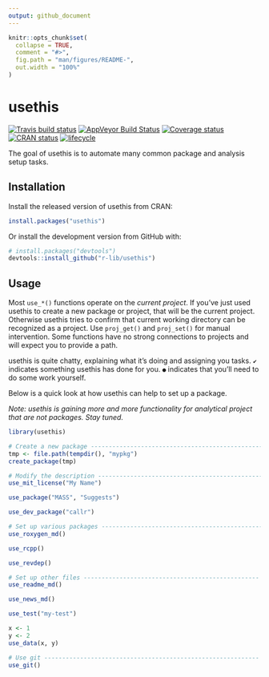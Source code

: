 ```yaml
---
output: github_document
---
```


<!-- README.md is generated from README.Rmd. Please edit that file -->

```r
knitr::opts_chunk$set(
  collapse = TRUE,
  comment = "#>",
  fig.path = "man/figures/README-",
  out.width = "100%"
)
```

# usethis

[![Travis build status](https://travis-ci.org/r-lib/usethis.svg?branch=master)](https://travis-ci.org/r-lib/usethis)
[![AppVeyor Build Status](https://ci.appveyor.com/api/projects/status/github/r-lib/usethis?branch=master&svg=true)](https://ci.appveyor.com/project/r-lib/usethis)
[![Coverage status](https://codecov.io/gh/r-lib/usethis/branch/master/graph/badge.svg)](https://codecov.io/github/r-lib/usethis?branch=master)
[![CRAN status](http://www.r-pkg.org/badges/version/usethis)](https://cran.r-project.org/package=usethis)
[![lifecycle](https://img.shields.io/badge/lifecycle-stable-brightgreen.svg)](https://www.tidyverse.org/lifecycle/#stable)

The goal of usethis is to automate many common package and analysis setup tasks.

## Installation

Install the released version of usethis from CRAN:

```r
install.packages("usethis")
```

Or install the development version from GitHub with:

```r
# install.packages("devtools")
devtools::install_github("r-lib/usethis")
```

## Usage

Most `use_*()` functions operate on the *current project*. If you've just used usethis to create a new package or project, that will be the current project. Otherwise usethis tries to confirm that current working directory can be recognized as a project. Use `proj_get()` and `proj_set()` for manual intervention. Some functions have no strong connections to projects and will expect you to provide a path.

usethis is quite chatty, explaining what it's doing and assigning you tasks. `✔` indicates something usethis has done for you. `●` indicates that you'll need to do some work yourself.

Below is a quick look at how usethis can help to set up a package.

*Note: usethis is gaining more and more functionality for analytical project that are not packages. Stay tuned.*

```r
library(usethis)

# Create a new package -------------------------------------------------
tmp <- file.path(tempdir(), "mypkg")
create_package(tmp)

# Modify the description ----------------------------------------------
use_mit_license("My Name")

use_package("MASS", "Suggests")

use_dev_package("callr")

# Set up various packages ---------------------------------------------
use_roxygen_md()

use_rcpp()

use_revdep()

# Set up other files -------------------------------------------------
use_readme_md()

use_news_md()

use_test("my-test")

x <- 1
y <- 2
use_data(x, y)

# Use git ------------------------------------------------------------
use_git()
```
